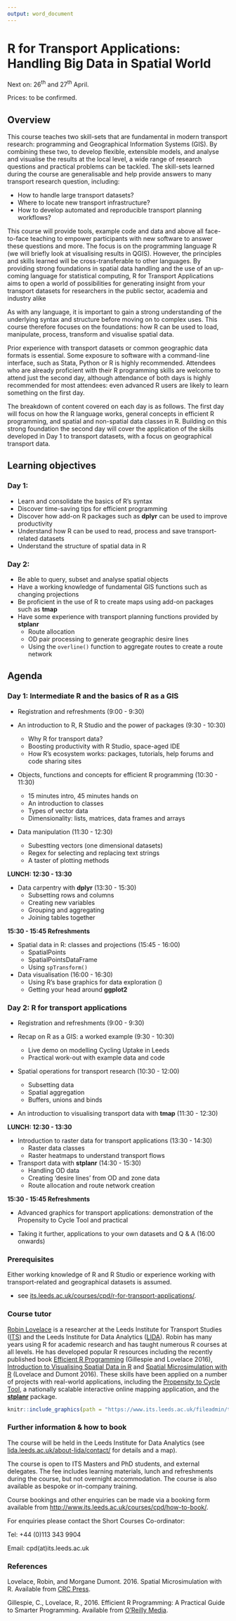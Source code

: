 ```yaml
---
output: word_document
---
```


# R for Transport Applications: Handling Big Data in Spatial World

Next on: 26^th^ and 27^th^ April.

Prices: to be confirmed.

## Overview

This course teaches two skill-sets that are fundamental in modern transport research: programming and Geographical Information Systems (GIS). By combining these two, to develop flexible, extensible models, and analyse and visualise the results at the local level, a wide range of research questions and practical problems can be tackled. The skill-sets learned during the course are generalisable and help provide answers to many transport research question, including:

- How to handle large transport datasets?
- Where to locate new transport infrastructure? 
- How to develop automated and reproducible transport planning workflows?

This course will provide tools, example code and data and above all face-to-face teaching to empower participants with new software to answer these questions and more. The focus is on the programming language R (we will briefly look at visualising results in QGIS). However, the principles and skills learned will be cross-transferable to other languages. By providing strong foundations in spatial data handling and the use of an up-coming language for statistical computing, R for Transport Applications aims to open a world of possibilities for generating insight from your transport datasets for researchers in the public sector, academia and industry alike

As with any language, it is important to gain a strong understanding
of the underlying syntax and structure before moving on to complex uses. 
This course therefore focuses on the foundations: how R can be used to load,
manipulate, process, transform and visualise spatial data.

Prior experience with transport datasets or common geographic data formats is essential.
Some exposure to software with a command-line interface, such as Stata, Python or R is highly recommended.
Attendees who are already proficient with their R programming skills are welcome to attend just the second day, although attendance of both days is highly recommended for most attendees: even advanced R users are likely to learn something on the first day.

The breakdown of content covered on each day is as follows. The first day will focus on how the R language works, general concepts in efficient R programming, and spatial and non-spatial data classes in R. Building on this strong foundation the second day will cover the application of the skills developed in Day 1 to transport datasets, with a focus on geographical transport data.

## Learning objectives

### Day 1:

- Learn and consolidate the basics of R's syntax
- Discover time-saving tips for efficient programming
- Discover how add-on R packages such as **dplyr** can be used to improve productivity
- Understand how R can be used to read, process and save transport-related datasets
- Understand the structure of spatial data in R

### Day 2:

- Be able to query, subset and analyse spatial objects
- Have a working knowledge of fundamental GIS functions such as changing projections
- Be proficient in the use of R to create maps using add-on packages such as **tmap**
- Have some experience with transport planning functions provided by **stplanr**
    - Route allocation
    - OD pair processing to generate geographic desire lines
    - Using the `overline()` function to aggregate routes to create a route network
    
## Agenda

### Day 1: Intermediate R and the basics of R as a GIS

- Registration and refreshments (9:00 - 9:30)

- An introduction to R, R Studio and the power of packages (9:30 - 10:30)
    - Why R for transport data?
    - Boosting productivity with R Studio, space-aged IDE
    - How R's ecosystem works: packages, tutorials, help forums and code sharing sites

- Objects, functions and concepts for efficient R programming (10:30 - 11:30) 
    - 15 minutes intro, 45 minutes hands on
    - An introduction to classes
    - Types of vector data
    - Dimensionality: lists, matrices, data frames and arrays

- Data manipulation (11:30 - 12:30)
    - Subestting vectors (one dimensional datasets)
    - Regex for selecting and replacing text strings
    - A taster of plotting methods

**LUNCH: 12:30 - 13:30**

- Data carpentry with **dplyr** (13:30 - 15:30)
    - Subsetting rows and columns
    - Creating new variables
    - Grouping and aggregating
    - Joining tables together

**15:30 - 15:45 Refreshments**

- Spatial data in R: classes and projections (15:45 - 16:00)
    - SpatialPoints
    - SpatialPointsDataFrame
    - Using `spTransform()`

- Data visualisation (16:00 - 16:30)
    - Using R's base graphics for data exploration ()
    - Getting your head around **ggplot2**

### Day 2: R for transport applications

- Registration and refreshments (9:00 - 9:30)

- Recap on R as a GIS: a worked example (9:30 - 10:30) 
    - Live demo on modelling Cycling Uptake in Leeds
    - Practical work-out with example data and code 

- Spatial operations for transport research (10:30 - 12:00)
    - Subsetting data
    - Spatial aggregation
    - Buffers, unions and binds

- An introduction to visualising transport data with **tmap** (11:30 - 12:30)

**LUNCH: 12:30 - 13:30**

- Introduction to raster data for transport applications (13:30 - 14:30) 
    - Raster data classes
    - Raster heatmaps to understand transport flows

- Transport data with **stplanr** (14:30 - 15:30)
    - Handling OD data
    - Creating 'desire lines' from OD and zone data
    - Route allocation and route network creation


**15:30 - 15:45 Refreshments**

- Advanced graphics for transport applications: demonstration of the Propensity to Cycle Tool and practical

- Taking it further, applications to your own datasets and Q & A (16:00 onwards)

### Prerequisites

Either working knowledge of R and R Studio or experience working with transport-related and geographical datasets is assumed.

- see  [its.leeds.ac.uk/courses/cpd/r-for-transport-applications/](http://www.its.leeds.ac.uk/courses/cpd/r-for-transport-applications/).

### Course tutor

[Robin Lovelace](http://robinlovelace.net/) is a researcher at the Leeds Institute for Transport Studies ([ITS](http://www.its.leeds.ac.uk/)) and the Leeds Institute for Data Analytics ([LIDA](http://lida.leeds.ac.uk/about-lida/contact/)). Robin has many years using R for academic
research and has taught numerous R courses at all levels. He has developed popular R resources including
the recently published book [Efficient R Programming](http://shop.oreilly.com/product/0636920047995.do) (Gillespie and Lovelace 2016),
[Introduction to Visualising Spatial Data in R](https://github.com/Robinlovelace/Creating-maps-in-R)
and
[Spatial Microsimulation with R](https://github.com/Robinlovelace/spatial-microsim-book)
(Lovelace and Dumont 2016). These skills have been applied on a number of projects with real-world applications, including the [Propensity to Cycle Tool](http://www.pct.bike/), a nationally scalable interactive online mapping
application, and the [**stplanr**](https://github.com/ropensci/stplanr) package.

```r
knitr::include_graphics(path = "https://www.its.leeds.ac.uk/fileadmin/templates/assets/img/people/Robin%20Lovelace%20Sept%202016%20140x180.jpg")
```


### Further information & how to book

The course will be held in the Leeds Institute for Data Analytics (see [lida.leeds.ac.uk/about-lida/contact/](http://lida.leeds.ac.uk/about-lida/contact/) for details and a map).


The course is open to ITS Masters and PhD students, and external delegates. The fee includes learning materials, lunch and refreshments during the course, but not overnight accommodation. The course is also available as bespoke or in-company training.

Course bookings and other enquiries can be made via a booking form available from [http://www.its.leeds.ac.uk/courses/cpd/how-to-book/](its.leeds.ac.uk/courses/cpd/how-to-book/).

For enquiries please contact the Short Courses Co-ordinator:

Tel: +44 (0)113 343 9904

Email: cpd(at)its.leeds.ac.uk

### References

Lovelace, Robin, and Morgane Dumont. 2016. Spatial Microsimulation with R. Available from [CRC Press](https://www.crcpress.com/Spatial-Microsimulation-with-R/Lovelace-Dumont/9781498711548). 

Gillespie, C., Lovelace, R., 2016. Efficient R Programming: A Practical Guide to Smarter Programming. Available from [O’Reilly Media](http://shop.oreilly.com/product/0636920047995.do). 

<!-- Background reading “A (very) short introduction to R”, Paul Torfs & Claudia Brauer -->
<!-- http://cran.r-project.org/doc/contrib/Torfs+Brauer-Short-R-Intro.pdf -->

<!-- ### Course home-page -->

<!-- For more information on the course, please see here: https://github.com/Robinlovelace/Creating-maps-in-R -->
